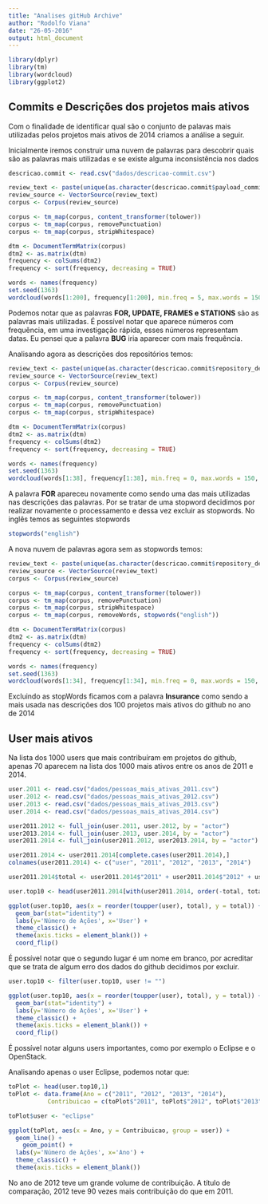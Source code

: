 ```yaml
---
title: "Analises gitHub Archive"
author: "Rodolfo Viana"
date: "26-05-2016"
output: html_document
---
```



```r
library(dplyr)
library(tm)
library(wordcloud)
library(ggplot2)
```

## Commits e Descrições dos projetos mais ativos 

Com o finalidade de identificar qual são o conjunto de palavas mais utilizadas pelos projetos mais ativos de 2014 criamos a análise a seguir.

Inicialmente iremos construir uma nuvem de palavras para descobrir quais são as palavras mais utilizadas e se existe alguma inconsistência nos dados


```r
descricao.commit <- read.csv("dados/descricao-commit.csv")

review_text <- paste(unique(as.character(descricao.commit$payload_commit_msg)), collapse=" ")
review_source <- VectorSource(review_text)
corpus <- Corpus(review_source)

corpus <- tm_map(corpus, content_transformer(tolower))
corpus <- tm_map(corpus, removePunctuation)
corpus <- tm_map(corpus, stripWhitespace)

dtm <- DocumentTermMatrix(corpus) 
dtm2 <- as.matrix(dtm)
frequency <- colSums(dtm2)
frequency <- sort(frequency, decreasing = TRUE)

words <- names(frequency)
set.seed(1363)
wordcloud(words[1:200], frequency[1:200], min.freq = 5, max.words = 150, random.order = FALSE, rot.per=0.20)

```

Podemos notar que as palavras **FOR, UPDATE, FRAMES e STATIONS** são as palavras mais utilizadas. É possível notar que aparece números com frequência, em uma investigação rápida, esses números representam datas. Eu pensei que a palavra  **BUG** iria aparecer com mais frequência.

Analisando agora as descrições dos repositórios temos:

```r
review_text <- paste(unique(as.character(descricao.commit$repository_description)), collapse=" ")
review_source <- VectorSource(review_text)
corpus <- Corpus(review_source)

corpus <- tm_map(corpus, content_transformer(tolower))
corpus <- tm_map(corpus, removePunctuation)
corpus <- tm_map(corpus, stripWhitespace)

dtm <- DocumentTermMatrix(corpus) 
dtm2 <- as.matrix(dtm)
frequency <- colSums(dtm2)
frequency <- sort(frequency, decreasing = TRUE)

words <- names(frequency)
set.seed(1363)
wordcloud(words[1:38], frequency[1:38], min.freq = 0, max.words = 150, random.order = FALSE, rot.per=0.20)
```

A palavra **FOR** apareceu novamente como sendo uma das mais utilizadas nas descrições das palavras. Por se tratar de uma stopword decidimos por realizar novamente o processamento e dessa vez excluir as stopwords. No inglês temos as seguintes stopwords

```r
stopwords("english")
```

A nova nuvem de palavras agora sem as stopwords temos:

```r
review_text <- paste(unique(as.character(descricao.commit$repository_description)), collapse=" ")
review_source <- VectorSource(review_text)
corpus <- Corpus(review_source)

corpus <- tm_map(corpus, content_transformer(tolower))
corpus <- tm_map(corpus, removePunctuation)
corpus <- tm_map(corpus, stripWhitespace)
corpus <- tm_map(corpus, removeWords, stopwords("english"))

dtm <- DocumentTermMatrix(corpus) 
dtm2 <- as.matrix(dtm)
frequency <- colSums(dtm2)
frequency <- sort(frequency, decreasing = TRUE)

words <- names(frequency)
set.seed(1363)
wordcloud(words[1:34], frequency[1:34], min.freq = 0, max.words = 150, random.order = FALSE, rot.per=0.20)
```

Excluindo as stopWords ficamos com a palavra **Insurance** como sendo a mais usada nas descrições dos 100 projetos mais ativos do github no ano de 2014


## User mais ativos 

Na lista dos 1000 users que mais contribuíram em projetos do github, apenas 70 aparecem na lista dos 1000 mais ativos entre os anos de 2011 e 2014.

```r
user.2011 <- read.csv("dados/pessoas_mais_ativas_2011.csv")
user.2012 <- read.csv("dados/pessoas_mais_ativas_2012.csv")
user.2013 <- read.csv("dados/pessoas_mais_ativas_2013.csv")
user.2014 <- read.csv("dados/pessoas_mais_ativas_2014.csv")

user2011.2012 <- full_join(user.2011, user.2012, by = "actor")
user2013.2014 <- full_join(user.2013, user.2014, by = "actor")
user2011.2014 <- full_join(user2011.2012, user2013.2014, by = "actor")

user2011.2014 <- user2011.2014[complete.cases(user2011.2014),]
colnames(user2011.2014) <- c("user", "2011", "2012", "2013", "2014")

user2011.2014$total <- user2011.2014$"2011" + user2011.2014$"2012" + user2011.2014$"2013" + user2011.2014$"2014"

user.top10 <- head(user2011.2014[with(user2011.2014, order(-total, total)), ], 11)

ggplot(user.top10, aes(x = reorder(toupper(user), total), y = total)) +
  geom_bar(stat="identity") + 
  labs(y='Número de Ações', x='User') + 
  theme_classic() + 
  theme(axis.ticks = element_blank()) +
  coord_flip()
```

É possível notar que o segundo lugar é um nome em branco, por acreditar que se trata de algum erro dos dados do github decidimos por excluir.

```r
user.top10 <- filter(user.top10, user != "")

ggplot(user.top10, aes(x = reorder(toupper(user), total), y = total)) +
  geom_bar(stat="identity") + 
  labs(y='Número de Ações', x='User') + 
  theme_classic() + 
  theme(axis.ticks = element_blank()) +
  coord_flip()
```

É possível notar alguns users importantes, como por exemplo o Eclipse e o OpenStack.

Analisando apenas o user Eclipse, podemos notar que:

```r
toPlot <- head(user.top10,1)
toPlot <- data.frame(Ano = c("2011", "2012", "2013", "2014"),
           Contribuicao = c(toPlot$"2011", toPlot$"2012", toPlot$"2013", toPlot$"2014"))

toPlot$user <- "eclipse"

ggplot(toPlot, aes(x = Ano, y = Contribuicao, group = user)) +
  geom_line() +
    geom_point() +
  labs(y='Número de Ações', x='Ano') + 
  theme_classic() + 
  theme(axis.ticks = element_blank())
```

No ano de 2012 teve um grande volume de contribuição. A título de comparação, 2012 teve 90 vezes mais contribuição do que em 2011. 

